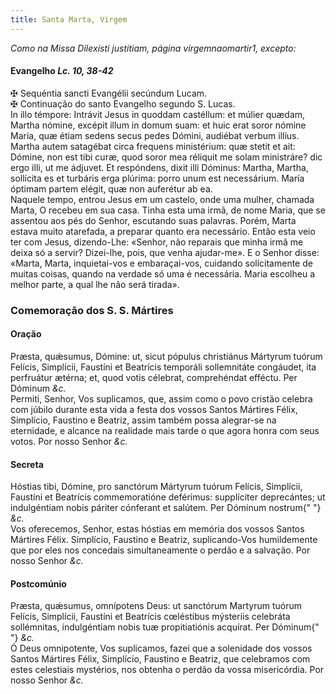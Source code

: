 ```yaml
---
title: Santa Marta, Virgem
---
```


<em>Como na Missa Dilexísti justitiam, página virgemnaomartir1, excepto:</em>

<h4 class="text-center">
  Evangelho <em>Lc. 10, 38-42</em>
</h4>
<div class="container-fluid">
  <div class="row">
    <div class="col-6 text-justify">
      <span class="text-danger">&#10016;</span> Sequéntia sancti Evangélii
      secúndum Lucam.
    </div>
    <div class="col-6 text-justify">
      <span class="text-danger">&#10016;</span> Continuação do santo Evangelho
      segundo S. Lucas.
    </div>
    <div class="col-6 dropcaps text-justify">
      In illo témpore: Intrávit Jesus in quoddam castéllum: et múlier quædam,
      Martha nómine, excépit illum in domum suam: et huic erat soror nómine
      María, quæ étiam sedens secus pedes Dómini, audiébat verbum illíus. Martha
      autem satagébat circa frequens ministérium: quæ stetit et ait: Dómine, non
      est tibi curæ, quod soror mea réliquit me solam ministráre? dic ergo illi,
      ut me ádjuvet. Et respóndens, dixit illi Dóminus: Martha, Martha,
      sollícita es et turbáris erga plúrima: porro unum est necessárium. María
      óptimam partem elégit, quæ non auferétur ab ea.
    </div>
    <div class="col-6 dropcaps text-justify">
      Naquele tempo, entrou Jesus em um castelo, onde uma mulher, chamada Marta,
      O recebeu em sua casa. Tinha esta uma irmã, de nome Maria, que se assentou
      aos pés do Senhor, escutando suas palavras. Porém, Marta estava muito
      atarefada, a preparar quanto era necessário. Então esta veio ter com
      Jesus, dizendo-Lhe: «Senhor, não reparais que minha irmã me deixa só a
      servir? Dizei-lhe, pois, que venha ajudar-me». E o Senhor disse: «Marta,
      Marta, inquietai-vos e embaraçai-vos, cuidando solícitamente de muitas
      coisas, quando na verdade só uma é necessária. Maria escolheu a melhor
      parte, a qual lhe não será tirada».
    </div>
  </div>
</div>

<h3 class="text-center">Comemoração dos S. S. Mártires</h3>

<h4 class="text-center">Oração</h4>
<div class="container-fluid">
  <div class="row">
    <div class="col-6 dropcaps text-justify">
      Præsta, quǽsumus, Dómine: ut, sicut pópulus christiánus Mártyrum tuórum
      Felícis, Simplícii, Faustíni et Beatrícis temporáli sollemnitáte
      congáudet, ita perfruátur ætérna; et, quod votis célebrat, comprehéndat
      efféctu. Per Dóminum <em>&c.</em>
    </div>
    <div class="col-6 dropcaps text-justify">
      Permiti, Senhor, Vos suplicamos, que, assim como o povo cristão celebra
      com júbilo durante esta vida a festa dos vossos Santos Mártires Félix,
      Simplício, Faustino e Beatriz, assim também possa alegrar-se na
      eternidade, e alcance na realidade mais tarde o que agora honra com seus
      votos. Por nosso Senhor <em>&c.</em>
    </div>
  </div>
</div>

<h4 class="text-center">Secreta</h4>
<div class="container-fluid">
  <div class="row">
    <div class="col-6 dropcaps text-justify">
      Hóstias tibi, Dómine, pro sanctórum Mártyrum tuórum Felícis, Simplícii,
      Faustíni et Beatrícis commemoratióne deférimus: supplíciter deprecántes;
      ut indulgéntiam nobis páriter cónferant et salútem. Per Dóminum nostrum{" "}
      <em>&c.</em>
    </div>
    <div class="col-6 dropcaps text-justify">
      Vos oferecemos, Senhor, estas hóstias em memória dos vossos Santos
      Mártires Félix. Simplício, Faustino e Beatriz, suplicando-Vos humildemente
      que por eles nos concedais simultaneamente o perdão e a salvação. Por
      nosso Senhor <em>&c.</em>
    </div>
  </div>
</div>

<h4 class="text-center">Postcomúnio</h4>
<div class="container-fluid">
  <div class="row">
    <div class="col-6 dropcaps text-justify">
      Præsta, quǽsumus, omnípotens Deus: ut sanctórum Martyrum tuórum Felícis,
      Simplícii, Faustíni et Beatrícis cœléstibus mýsteriis celebráta
      sollémnitas, indulgéntiam nobis tuæ propitiatiónis acquírat. Per Dóminum{" "}
      <em>&c.</em>
    </div>
    <div class="col-6 dropcaps text-justify">
      Ó Deus omnipotente, Vos suplicamos, fazei que a solenidade dos vossos
      Santos Mártires Félix, Simplício, Faustino e Beatriz, que celebramos com
      estes celestiais mystérios, nos obtenha o perdão da vossa misericórdia.
      Por nosso Senhor <em>&c.</em>
    </div>
  </div>
</div>
